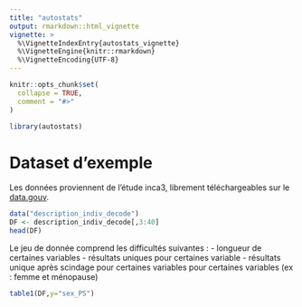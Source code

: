 ```yaml
---
title: "autostats"
output: rmarkdown::html_vignette
vignette: >
  %\VignetteIndexEntry{autostats_vignette}
  %\VignetteEngine{knitr::rmarkdown}
  %\VignetteEncoding{UTF-8}
---
```


```r
knitr::opts_chunk$set(
  collapse = TRUE,
  comment = "#>"
)
```

```r
library(autostats)
```

# Dataset d'exemple

<p>
Les données proviennent de l'étude inca3, librement téléchargeables sur le <a href="data.gouv.fr">data.gouv</a>.
</p>

```r
data("description_indiv_decode")
DF <- description_indiv_decode[,3:40]
head(DF)
```
Le jeu de donnée comprend les difficultés suivantes :
- longueur de certaines variables
- résultats uniques pour certaines variable
- résultats unique après scindage pour certaines variables pour certaines variables (ex : femme et ménopause)
```r
table1(DF,y="sex_PS")
```
